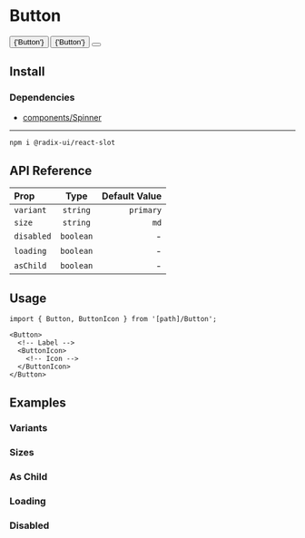 
# Button

<PreviewBox>
  <div className="flex gap-4">
    <Button>
      {'Button'}
      <ButtonIcon>
        <ArrowRight />
      </ButtonIcon>
    </Button>
    <Button>{'Button'}</Button>
    <Button>
      <ButtonIcon>
        <ArrowRight />
      </ButtonIcon>
    </Button>
  </div>
</PreviewBox>

## Install

<FileCode path="components/foundations/Button" />

### Dependencies

- [components/Spinner](/components/spinner)

---

```bash copy
npm i @radix-ui/react-slot
```

## API Reference

| Prop       |   Type    | Default Value |
| :--------- | :-------: | ------------: |
| `variant`  | `string`  |     `primary` |
| `size`     | `string`  |          `md` |
| `disabled` | `boolean` |             - |
| `loading`  | `boolean` |             - |
| `asChild`  | `boolean` |             - |

## Usage

```tsx copy
import { Button, ButtonIcon } from '[path]/Button';
```

```tsx copy
<Button>
  <!-- Label -->
  <ButtonIcon>
    <!-- Icon -->
  </ButtonIcon>
</Button>
```

## Examples

### Variants

<ComponentPreview path="components/foundations/Button/examples/ButtonVariants" />

### Sizes

<ComponentPreview path="components/foundations/Button/examples/ButtonSizes" />

### As Child

<ComponentPreview path="components/foundations/Button/examples/ButtonAsChild" />

### Loading

<ComponentPreview path="components/foundations/Button/examples/ButtonLoading" />

### Disabled

<ComponentPreview path="components/foundations/Button/examples/ButtonDisabled" />
